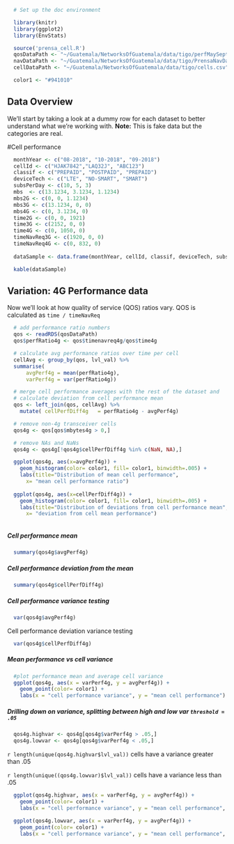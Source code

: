 ```r
  # Set up the doc environment 

  library(knitr)
  library(ggplot2)
  library(EnvStats)

  source('prensa_cell.R')
  qosDataPath <- "~/Guatemala/NetworksOfGuatemala/data/tigo/perfMaySept.RData"
  navDataPath <- "~/Guatemala/NetworksOfGuatemala/data/tigo/PrensaNavData.RData"
  cellDataPath <- "~/Guatemala/NetworksOfGuatemala/data/tigo/cells.csv"    

  color1 <- "#941010"

```

## Data Overview
We'll start by taking a look at a dummy row for each dataset to better understand what we're working with. 
**Note:** This is fake data but the categories are real.

#Cell performance
```r

  monthYear <- c("08-2018", "10-2018", "09-2018")
  cellId <- c("HJAK7842","LAQ32J", "ABC123") 
  classif <- c("PREPAID", "POSTPAID", "PREPAID")
  deviceTech <- c("LTE", "NO-SMART", "SMART")
  subsPerDay <- c(10, 5, 3)
  mbs  <- c(13.1234, 3.1234, 1.1234)
  mbs2G <- c(0, 0, 1.1234)
  mbs3G <- c(13.1234, 0, 0)
  mbs4G <- c(0, 3.1234, 0)
  time2G <- c(0, 0, 1921) 
  time3G <- c(2152, 0, 0) 
  time4G <- c(0, 1050, 0) 
  timeNavReq3G <- c(1920, 0, 0)
  timeNavReq4G <- c(0, 832, 0)
  
  dataSample <- data.frame(monthYear, cellId, classif, deviceTech, subsPerDay, mbs, mbs2G, mbs3G, mbs4G, time2G, time3G, time4G, timeNavReq3G, timeNavReq4G) 

  kable(dataSample)
```

## Variation: 4G Performance data
Now we'll look at how quality of service (QOS) ratios vary.
QOS is calculated as `time / timeNavReq`

```r
  # add performance ratio numbers
  qos <- readRDS(qosDataPath)
  qos$perfRatio4g <- qos$timenavreq4g/qos$time4g

  # calculate avg performance ratios over time per cell 
  cellAvg <- group_by(qos, lvl_val) %>%
  summarise(
      avgPerf4g = mean(perfRatio4g),
      varPerf4g = var(perfRatio4g))

  # merge cell performance averages with the rest of the dataset and
  # calculate deviation from cell performance mean
  qos <- left_join(qos, cellAvg) %>%
    mutate( cellPerfDiff4g   = perfRatio4g - avgPerf4g)

  # remove non-4g transceiver cells
  qos4g <- qos[qos$mbytes4g > 0,]

  # remove NAs and NaNs
  qos4g <- qos4g[!qos4g$cellPerfDiff4g %in% c(NaN, NA),]
``` 
```r
  ggplot(qos4g, aes(x=avgPerf4g)) + 
    geom_histogram(color= color1, fill= color1, binwidth=.005) + 
    labs(title="Distribution of mean cell performance", 
      x= "mean cell performance ratio")
  
  ggplot(qos4g, aes(x=cellPerfDiff4g)) + 
    geom_histogram(color= color1, fill= color1, binwidth=.005) + 
    labs(title="Distribution of deviations from cell performance mean", 
      x= "deviation from cell mean performance")
```

```r
```
##### Cell performance mean
```r
  summary(qos4g$avgPerf4g)
```
##### Cell performance deviation from the mean
```r
  summary(qos4g$cellPerfDiff4g)
```
##### Cell performance variance testing
```r
  var(qos4g$avgPerf4g)
```

Cell performance deviation variance testing
```r
  var(qos4g$cellPerfDiff4g)
```
##### Mean performance vs cell variance
```r
  #plot performance mean and average cell variance
  ggplot(qos4g, aes(x = varPerf4g, y = avgPerf4g)) +
    geom_point(color= color1) + 
    labs(x = "cell performance variance", y = "mean cell performance")

```

##### Drilling down on variance, splitting between high and low var `threshold = .05`
```r
  qos4g.highvar <- qos4g[qos4g$varPerf4g > .05,]
  qos4g.lowvar <- qos4g[qos4g$varPerf4g < .05,]
```
`r length(unique(qos4g.highvar$lvl_val)) ` cells have a variance greater than .05  

`r length(unique((qos4g.lowvar)$lvl_val)) ` cells have a variance less than .05

```r
  ggplot(qos4g.highvar, aes(x = varPerf4g, y = avgPerf4g)) +
    geom_point(color= color1) + 
    labs(x = "cell performance variance", y = "mean cell performance", title="High Variance")
  
  ggplot(qos4g.lowvar, aes(x = varPerf4g, y = avgPerf4g)) +
    geom_point(color= color1) + 
    labs(x = "cell performance variance", y = "mean cell performance", title="Low Variance")
  

```





